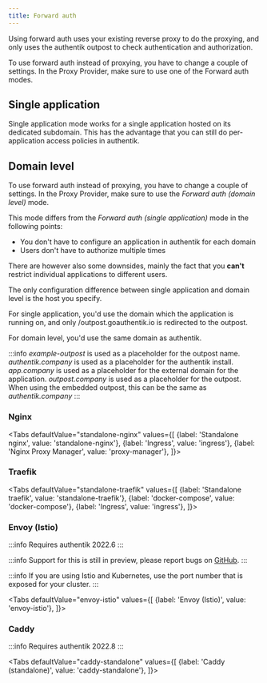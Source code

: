 ```yaml
---
title: Forward auth
---
```



Using forward auth uses your existing reverse proxy to do the proxying, and only uses the
authentik outpost to check authentication and authorization.

To use forward auth instead of proxying, you have to change a couple of settings.
In the Proxy Provider, make sure to use one of the Forward auth modes.

## Single application

Single application mode works for a single application hosted on its dedicated subdomain. This
has the advantage that you can still do per-application access policies in authentik.

## Domain level

To use forward auth instead of proxying, you have to change a couple of settings.
In the Proxy Provider, make sure to use the _Forward auth (domain level)_ mode.

This mode differs from the _Forward auth (single application)_ mode in the following points:

-   You don't have to configure an application in authentik for each domain
-   Users don't have to authorize multiple times

There are however also some downsides, mainly the fact that you **can't** restrict individual
applications to different users.

The only configuration difference between single application and domain level is the host you specify.

For single application, you'd use the domain which the application is running on, and only /outpost.goauthentik.io
is redirected to the outpost.

For domain level, you'd use the same domain as authentik.

:::info
_example-outpost_ is used as a placeholder for the outpost name.
_authentik.company_ is used as a placeholder for the authentik install.
_app.company_ is used as a placeholder for the external domain for the application.
_outpost.company_ is used as a placeholder for the outpost. When using the embedded outpost, this can be the same as _authentik.company_
:::

### Nginx

<Tabs
  defaultValue="standalone-nginx"
  values={[
    {label: 'Standalone nginx', value: 'standalone-nginx'},
    {label: 'Ingress', value: 'ingress'},
    {label: 'Nginx Proxy Manager', value: 'proxy-manager'},
  ]}>
  <TabItem value="standalone-nginx">


<NginxStandalone />

  </TabItem>
  <TabItem value="ingress">


<NginxIngress />

  </TabItem>
  <TabItem value="proxy-manager">


<NginxProxyManager />

  </TabItem>
</Tabs>

### Traefik

<Tabs
  defaultValue="standalone-traefik"
  values={[
    {label: 'Standalone traefik', value: 'standalone-traefik'},
    {label: 'docker-compose', value: 'docker-compose'},
    {label: 'Ingress', value: 'ingress'},
  ]}>
  <TabItem value="standalone-traefik">


<TraefikStandalone />

  </TabItem>
  <TabItem value="docker-compose">


<TraefikCompose />

  </TabItem>
  <TabItem value="ingress">


<TraefikIngress />

  </TabItem>
</Tabs>

### Envoy (Istio)

:::info
Requires authentik 2022.6
:::

:::info
Support for this is still in preview, please report bugs on [GitHub](https://github.com/goauthentik/authentik/issues).
:::

:::info
If you are using Istio and Kubernetes, use the port number that is exposed for your cluster.
:::

<Tabs
  defaultValue="envoy-istio"
  values={[
    {label: 'Envoy (Istio)', value: 'envoy-istio'},
  ]}>
  <TabItem value="envoy-istio">


<EnvoyIstio />

  </TabItem>
</Tabs>

### Caddy

:::info
Requires authentik 2022.8
:::

<Tabs
  defaultValue="caddy-standalone"
  values={[
    {label: 'Caddy (standalone)', value: 'caddy-standalone'},
  ]}>
  <TabItem value="caddy-standalone">


<CaddyStandalone />

  </TabItem>
</Tabs>
